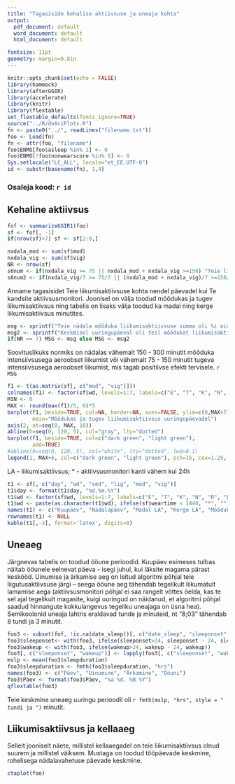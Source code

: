 ```yaml
---
title: "Tagasiside kehalise aktiivsuse ja uneaja kohta"
output:
  pdf_document: default
  word_document: default
  html_document: default

fontsize: 11pt
geometry: margin=0.8in
---
```


```r
knitr::opts_chunk$set(echo = FALSE)
library(hammock)
library(afterGGIR)
library(accelerate)
library(knitr)
library(flextable)
set_flextable_defaults(fonts_ignore=TRUE)
source("../R/doAciPlots.R")
fn <- paste0("../", readLines("filename.txt"))
foo <- Load(fn)
fn <- attr(foo, "filename")
foo$ENMO[foo$asleep %in% 1] <- 0
foo$ENMO[!foo$nonwearscore %in% 0] <- 0
Sys.setlocale("LC_ALL", locale="et_EE.UTF-8")
id <- substr(basename(fn), 1,4)
```

### Osaleja kood: `r id`

## Kehaline aktiivsus

```r
fof <- summarizeGGIR1(foo)
sf <- fof[, -1]
if(nrow(sf)>7) sf <- sf[2:8,]

nxdala_mod <- sum(sf$mod)
nxdala_vig <- sum(sf$vig)
NR <- nrow(sf)
s6num <- if(nxdala_vig >= 75 || nxdala_mod + nxdala_vig >=150) "Teie liikumisaktiivsus jäi soovitusliku normi piiresse." else "Teie liikumisaktiivsus jäi alla soovitusliku normi."
s6num2 <- if(nxdala_vig/7 >= 75/7 || (nxdala_mod + nxdala_vig)/7 >=150/7) "Teie liikumisaktiivsus keskmisel uuringupäeval jäi soovitusliku normi piiresse." else "Teie liikumisaktiivsus keskmisel uuringupäeval jäi alla soovitusliku normi."
```


\noindent
Anname tagasisidet Teie liikumisaktiivsuse kohta nendel päevadel kui Te kandsite aktiivsusmonitori. Joonisel on välja toodud mõõdukas ja tugev liikumisaktiivsus ning tabelis on lisaks välja toodud ka madal ning kerge liikumisaktiivsus minutites.


```r
msg <- sprintf("Teie nädala mõõduka liikumisaktiivsuse summa oli %i minutit ja tugeva liikumisaktiivsuse summa oli %i minutit. %s", round(nxdala_mod), round(nxdala_vig), s6num)
msg2 <- sprintf("Keskmisel uuringupäeval oli teil mõõdukat liikumisaktiivsust oli %i minutit ja tugevat liikumisaktiivsust %i minutit. %s", round(nxdala_mod/7), round(nxdala_vig), s6num2)
if(NR == 7) MSG <- msg else MSG <- msg2
```

\noindent
Soovituslikuks normiks on nädalas vähemalt 150 - 300 minutit mõõduka intensiivsusega aeroobset liikumist või vähemalt 75 - 150 minutit tugeva intensiivsusega aeroobset liikumist, mis tagab positiivse efekti tervisele. `r MSG`

```r
f1 <- t(as.matrix(sf[, c("mod", "vig")]))
colnames(f1) <- factor(sf$wd, levels=1:7, labels=c("E", "T", "K", "N", "R", "L", "P"))
MIN <- 0
MAX <- round(max(f1)/5, 0)*5
barplot(f1, beside=TRUE, col=NA, border=NA, axes=FALSE, ylim=c(0,MAX+7), 
        main="Mõõdukas ja tugev liikumisaktiivsus uuringupäevadel")
axis(2, at=seq(0, MAX, 10))
abline(h=seq(0, 120, 5), col="gray", lty="dotted")
barplot(f1, beside=TRUE, col=c("dark green", "light green"),
        add=TRUE)
#abline(h=seq(0, 120, 5), col="white", lty="dotted", lwd=0.1)
legend(1, MAX+6, col=c("dark green", "light green"), pch=15, cex=1.25, legend=c("Mõõdukas LA", "Tugev LA"), ncol=2, bty="n", bg="white")

```
LA - liikumisaktiivsus; * - aktiivsusmonitori kanti vähem kui 24h



```r
t1 <- sf[, c("day", "wd", "sed", "lig", "mod", "vig")]
t1$day <- format(t1$day, "%d.%m.%Y")
t1$wd <- factor(sf$wd, levels=1:7, labels=c("E", "T", "K", "N", "R", "L", "P"))
t1$wd <- paste(as.character(t1$wd), ifelse(sf$weartime < 1440, "*", ""))
names(t1) <- c("Kuupäev", "Nädalapäev", "Madal LA", "Kerge LA", "Mõõdukas LA", "Tugev LA")
rownames(t1) <- NULL
kable(t1[,-3], format='latex', digits=0)
```


\newpage
## Uneaeg

Järgnevas tabelis on toodud ööune perioodid. Kuupäev esimeses tulbas näitab ööunele eelnevat päeva - isegi juhul, kui läksite magama pärast keskööd. Uinumise ja ärkamise aeg on leitud algoritmi põhjal teie liigutusaktiivsuse järgi -- seega ööune aeg tähendab tegelikult liikumatult lamamise aega (aktiivsusmonitori põhjal ei saa rangelt võttes öelda, kas te sel ajal tegelikult magasite, kuigi uuringud on näidanud, et algoritmi põhjal saadud hinnangute kokkulangevus tegeliku uneajaga on üsna hea). Semikoolonid uneaja lahtris eraldavad tunde ja minuteid, nt "8;03" tähendab 8 tundi ja 3 minutit.

```r
foo3 <- subset(fof, !is.na(date_sleep))[, c("date_sleep", "sleeponset", "wakeup", "sleepduration")]
foo3$sleeponset<- with(foo3, ifelse(sleeponset>24, sleeponset - 24, sleeponset))
foo3$wakeup <- with(foo3, ifelse(wakeup>24, wakeup - 24, wakeup))
foo3[, c("sleeponset", "wakeup")] <- lapply(foo3[, c("sleeponset", "wakeup")], fmth, units = "hrs", style=":", lz=TRUE)
mslp <- mean(foo3$sleepduration)
foo3$sleepduration <- fmth(foo3$sleepduration, "hrs")
names(foo3) <- c("Päev", "Uinumine", "Ärkamine", "Ööuni")
foo3$Päev <- format(foo3$Päev, "%a %d. %B %Y")
qflextable(foo3)

```

Teie keskmine uneaeg uuringu perioodil oli `r fmth(mslp, "hrs", style = " tundi ja ")` minutit.

\newpage
## Liikumisaktiivsus ja kellaaeg

Sellelt jooniselt näete, millistel kellaaegadel on teie liikumisaktiivsus olnud suurem ja millistel väiksem. Mustaga on toodud tööpäevade keskmine, rohelisega nädalavahetuse päevade keskmine.


```r
ctaplot(foo)
```

<!--
\newpage
## Aktiivsus ja uni päevade kaupa

Siin on joonised iga päeva kohta, kui te aktiivsusmonitori kandsite. Iga tulp tähistab üht tundi, nt vahemikku 9:00-9:59. Aktiivsus iga tunni jooksul on jagatud neljaks intensiivsusastmeks: tugev, mõõdukas, kerge, mitteaktiivne. Kui mõni tulp on madalam kui 60 minutit, siis te ei ole kogu selle tunni jooksul aktiivsusmonitori kandnud või olete maganud. 


```r
# makeAciPlots(foo)
```


-->